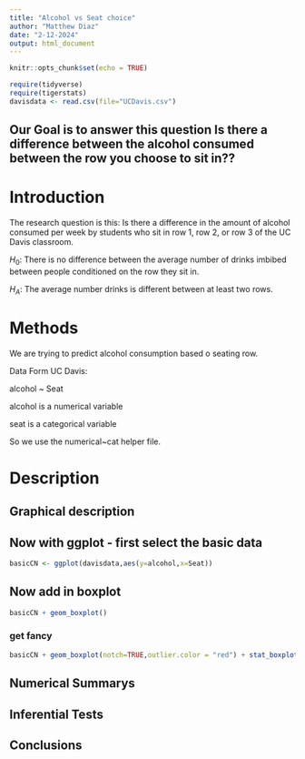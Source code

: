 ```yaml
---
title: "Alcohol vs Seat choice"
author: "Matthew Diaz"
date: "2-12-2024"
output: html_document
---
```


```r
knitr::opts_chunk$set(echo = TRUE)
```

```r
require(tidyverse)
require(tigerstats)
davisdata <- read.csv(file="UCDavis.csv")
```
## Our Goal is to answer this question Is there a difference between the alcohol consumed between the row you choose to sit in??

# Introduction

The research question is this: Is there a difference in the amount of alcohol consumed per week by students who sit in row 1, row 2, or row 3 of the UC Davis classroom.

$H_0$: There is no difference between the average number of drinks imbibed between people conditioned on the row they sit in.

$H_A$: The average number drinks is different between at least two rows. 

# Methods 

We are trying to predict alcohol consumption based o seating row. 

Data Form UC Davis:

alcohol ~ Seat

alcohol is a numerical variable

seat is a categorical variable

So we use the numerical~cat helper file.

# Description

## Graphical description

## Now with ggplot - first select the basic data

```r
basicCN <- ggplot(davisdata,aes(y=alcohol,x=Seat))
```
## Now add in boxplot

```r
basicCN + geom_boxplot()
```
  
  
### get fancy  

```r
basicCN + geom_boxplot(notch=TRUE,outlier.color = "red") + stat_boxplot(geom ='errorbar') + labs(title="Fancy notch boxplot \n with 2 lines")
```

## Numerical Summarys 

## Inferential Tests

## Conclusions


